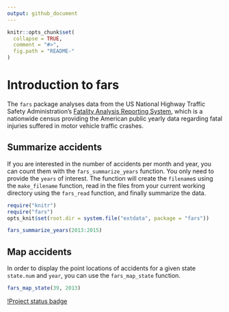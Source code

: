 ```yaml
---
output: github_document
---
```


<!-- README.md is generated from README.Rmd. Please edit that file -->

```r
knitr::opts_chunk$set(
  collapse = TRUE,
  comment = "#>",
  fig.path = "README-"
)
```

# Introduction to fars

The `fars` package analyses data from the US National Highway Traffic Safety Administration's [Fatality Analysis Reporting System](https://www.nhtsa.gov/research-data/fatality-analysis-reporting-system-fars), which is a nationwide census providing the American public yearly data regarding fatal injuries suffered in motor vehicle traffic crashes.

## Summarize accidents

If you are interested in the number of accidents per month and year, you can count them with the `fars_summarize_years` function. You only need to provide the `years` of interest. The function will create the `filename`s using the `make_filename` function, read in the files from your current working directory using the `fars_read` function, and finally summarize the data.

```r
require("knitr")
require("fars")
opts_knit$set(root.dir = system.file("extdata", package = "fars"))
```

```r
fars_summarize_years(2013:2015)
```

## Map accidents

In order to display the point locations of accidents for a given state `state.num` and `year`, you can use the `fars_map_state` function.

```r
fars_map_state(39, 2013)
```

[!Project status badge](https://ci.appveyor.com/api/projects/status/daovsxh32wuptc7t?svg=true)
